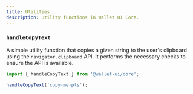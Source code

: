 ```yaml
---
title: Utilities
description: Utility functions in Wallet UI Core.
---
```


### `handleCopyText`

A simple utility function that copies a given string to the user's clipboard using the `navigator.clipboard` API. It performs the necessary checks to ensure the API is available.

```ts
import { handleCopyText } from '@wallet-ui/core';

handleCopyText('copy-me-pls');
```
